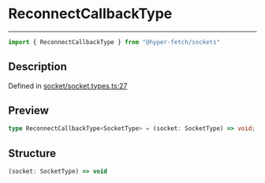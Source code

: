 

# ReconnectCallbackType

<div class="api-docs__separator" data-reactroot="">

---

</div><div class="api-docs__import" data-reactroot="">

```ts
import { ReconnectCallbackType } from "@hyper-fetch/sockets"
```

</div><div class="api-docs__section">

## Description

</div><div class="api-docs__description"><span class="api-docs__do-not-parse">



</span></div><p class="api-docs__definition">

Defined in [socket/socket.types.ts:27](https://github.com/BetterTyped/hyper-fetch/blob/c44d728f/packages/sockets/src/socket/socket.types.ts#L27)

</p><div class="api-docs__section">

## Preview

</div><div class="api-docs__preview type single">

```ts
type ReconnectCallbackType<SocketType> = (socket: SocketType) => void;
```

</div><div class="api-docs__section">

## Structure

</div><div class="api-docs__returns">

```ts
(socket: SocketType) => void
```

</div>